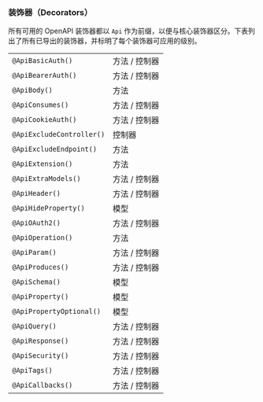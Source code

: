 ### 装饰器（Decorators）

所有可用的 OpenAPI 装饰器都以 `Api` 作为前缀，以便与核心装饰器区分。下表列出了所有已导出的装饰器，并标明了每个装饰器可应用的级别。

|                           |               |
| ------------------------- | ------------- |
| `@ApiBasicAuth()`         | 方法 / 控制器 |
| `@ApiBearerAuth()`        | 方法 / 控制器 |
| `@ApiBody()`              | 方法          |
| `@ApiConsumes()`          | 方法 / 控制器 |
| `@ApiCookieAuth()`        | 方法 / 控制器 |
| `@ApiExcludeController()` | 控制器        |
| `@ApiExcludeEndpoint()`   | 方法          |
| `@ApiExtension()`         | 方法          |
| `@ApiExtraModels()`       | 方法 / 控制器 |
| `@ApiHeader()`            | 方法 / 控制器 |
| `@ApiHideProperty()`      | 模型          |
| `@ApiOAuth2()`            | 方法 / 控制器 |
| `@ApiOperation()`         | 方法          |
| `@ApiParam()`             | 方法 / 控制器 |
| `@ApiProduces()`          | 方法 / 控制器 |
| `@ApiSchema()`            | 模型          |
| `@ApiProperty()`          | 模型          |
| `@ApiPropertyOptional()`  | 模型          |
| `@ApiQuery()`             | 方法 / 控制器 |
| `@ApiResponse()`          | 方法 / 控制器 |
| `@ApiSecurity()`          | 方法 / 控制器 |
| `@ApiTags()`              | 方法 / 控制器 |
| `@ApiCallbacks()`         | 方法 / 控制器 |
